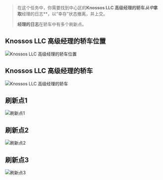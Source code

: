 > 在这个任务中，你需要找到中心区的**Knossos LLC 高级经理的轿车*从中*拿取**经理的日志\*\*，以“幸存”状态撤离，并上交。
>
> **经理的日志**在轿车中有多个刷新点。

## Knossos LLC 高级经理的轿车位置

![Knossos LLC 高级经理的轿车位置](/tarkov/images/guides/shady-contractor/bf510d09-9ebc-431c-89a6-7d1a953b0c4d.webp "Knossos LLC 高级经理的轿车位置")

## Knossos LLC 高级经理的轿车

![Knossos LLC 高级经理的轿车](/tarkov/images/guides/shady-contractor/abd5f630-c3cb-4700-a3f0-988358bbd5d5.webp "Knossos LLC 高级经理的轿车")

## 刷新点1

![刷新点1](/tarkov/images/guides/shady-contractor/45224740-6561-4dd1-a517-8c448a5b9201.webp "刷新点1")

## 刷新点2

![刷新点2](/tarkov/images/guides/shady-contractor/b138b9ea-f9b1-4df8-9eca-1de9023e44f4.webp "刷新点2")

## 刷新点3

![刷新点3](/tarkov/images/guides/shady-contractor/f8d4031c-0071-4a97-aa6e-d219c59874cd.webp "刷新点3")
